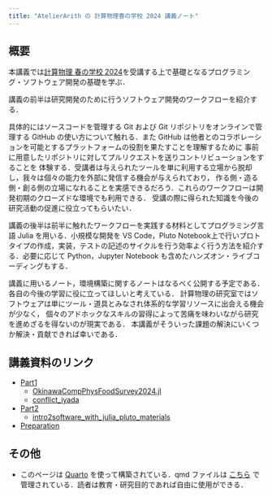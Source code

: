 ```yaml
---
title: "AtelierArith の 計算物理春の学校 2024 講義ノート"
---
```



## 概要

本講義では[計算物理 春の学校 2024](https://compphysspringschool2024.github.io/homepage2024/)を受講する上で基礎となるプログラミング・ソフトウェア開発の基礎を学ぶ．

講義の前半は研究開発のために行うソフトウェア開発のワークフローを紹介する．

具体的にはソースコードを管理する Git および Git リポジトリをオンラインで管理する
GitHub の使い方について触れる．また GitHub は他者とのコラボレーションを可能とするプラットフォームの役割を果たすことを理解するために
事前に用意したリポジトリに対してプルリクエストを送りコントリビューションをすることを
体験する．受講者は与えられたツールを単に利用する立場から脱却し，我々は個々の能力を外部に発信する機会が与えられており，
作る側・造る側・創る側の立場になれることを実感できるだろう．これらのワークフローは開発初期のクローズドな環境でも利用できる．
受講の際に得られた知識を今後の研究活動の促進に役立ってもらいたい．

講義の後半は前半に触れたワークフローを実践する材料としてプログラミング言語 Julia を用いる．小規模な開発を VS Code，Pluto Notebook上で行いプロトタイプの作成，実装，テストの記述のサイクルを行う効率よく行う方法を紹介する．必要に応じて Python，Jupyter Notebook も含めたハンズオン・ライブコーディングもする．

講義に用いるノート，環境構築に関するノートはなるべく公開する予定である．各自の今後の学習に役に立ってほしいと考えている．
計算物理の研究室ではソフトウェアは単にツール・道具とみなされ体系的な学習リソースに出会える機会が少なく，
個々のアドホックなスキルの習得によって苦痛を味わいながら研究を進めざるを得ないのが現実である．
本講義がそういった課題の解決にいくつか解決・貢献できれば幸いである．

## 講義資料のリンク

- [Part1](part1/lecture.qmd)
  - [OkinawaCompPhysFoodSurvey2024.jl](https://atelierarith.github.io/OkinawaCompPhysFoodSurvey2024.jl/dev/)
  - [conflict_iyada](https://github.com/terasakisatoshi/conflict_iyada)
- [Part2](part2/lecture.qmd)
  - [intro2software_with_julia_pluto_materials](https://atelierarith.github.io/intro2software_with_julia_pluto_materials/)
- [Preparation](preparation/lecture.qmd)

## その他

- このページは [Quarto](https://quarto.org/) を使って構築されている．qmd ファイルは [こちら](https://github.com/AtelierArith/intro2software_with_julia) で管理されている．読者は教育・研究目的であれば自由に使用ができる．
